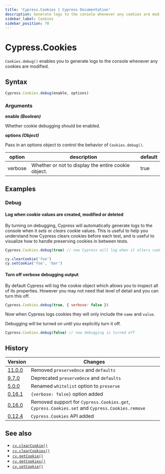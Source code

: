 ```yaml
---
title: 'Cypress.Cookies | Cypress Documentation'
description: Generate logs to the console whenever any cookies are modified in Cypress.
sidebar_label: Cookies
sidebar_position: 70
---
```


<ProductHeading product="app" />

# Cypress.Cookies

`Cookies.debug()` enables you to generate logs to the console whenever any
cookies are modified.

## Syntax

```javascript
Cypress.Cookies.debug(enable, options)
```

### Arguments

<Icon name="angle-right" /> **enable _(Boolean)_**

Whether cookie debugging should be enabled.

<Icon name="angle-right" /> **options _(Object)_**

Pass in an options object to control the behavior of `Cookies.debug()`.

| option  | description                                         | default |
| ------- | --------------------------------------------------- | ------- |
| verbose | Whether or not to display the entire cookie object. | true    |

## Examples

### Debug

#### Log when cookie values are created, modified or deleted

By turning on debugging, Cypress will automatically generate logs to the console
when it _sets_ or _clears_ cookie values. This is useful to help you understand
how Cypress clears cookies before each test, and is useful to visualize how to
handle preserving cookies in between tests.

```javascript
Cypress.Cookies.debug(true) // now Cypress will log when it alters cookies

cy.clearCookie('foo')
cy.setCookie('foo', 'bar')
```

<DocsImage
  src="/img/api/cookies/cookies-in-console-log.png"
  alt="Console log when debugging cookies"
/>

#### Turn off verbose debugging output

By default Cypress will log the cookie object which allows you to inspect all of
its properties. However you may not need that level of detail and you can turn
this off.

```javascript
Cypress.Cookies.debug(true, { verbose: false })
```

Now when Cypress logs cookies they will only include the `name` and `value`.

<DocsImage
  src="/img/api/cookies/debugger-console-log-of-cookies.png"
  alt="Console log cookies with debug"
/>

Debugging will be turned on until you explicitly turn it off.

```javascript
Cypress.Cookies.debug(false) // now debugging is turned off
```

## History

| Version                                    | Changes                                                                                       |
| ------------------------------------------ | --------------------------------------------------------------------------------------------- |
| [11.0.0](/app/references/changelog#11-0-0) | Removed `preserveOnce` and `defaults`                                                         |
| [9.7.0](/app/references/changelog#9-7-0)   | Deprecated `preserveOnce` and `defaults`                                                      |
| [5.0.0](/app/references/changelog#5-0-0)   | Renamed `whitelist` option to `preserve`                                                      |
| [0.16.1](/app/references/changelog#0-16-1) | `{verbose: false}` option added                                                               |
| [0.16.0](/app/references/changelog#0-16-0) | Removed support for `Cypress.Cookies.get`, `Cypress.Cookies.set` and `Cypress.Cookies.remove` |
| [0.12.4](/app/references/changelog#0-12-4) | `Cypress.Cookies` API added                                                                   |

## See also

- [`cy.clearCookie()`](/api/commands/clearcookie)
- [`cy.clearCookies()`](/api/commands/clearcookies)
- [`cy.getCookie()`](/api/commands/getcookie)
- [`cy.getCookies()`](/api/commands/getcookies)
- [`cy.setCookie()`](/api/commands/setcookie)
